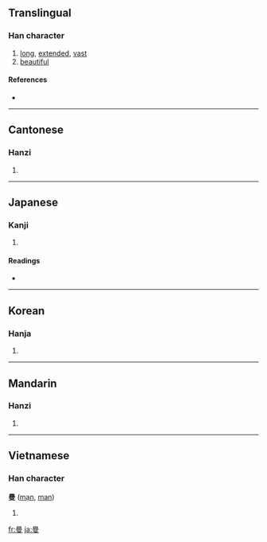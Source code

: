==Translingual==

===Han character===
{{Han char|rn=73|rad=曰|as=07|sn=11|four=6040<sub>7</sub>|canj=日田中水 (AWLE)}}

# [[long]], [[extended]], [[vast]]
# [[beautiful]]

====References====
* {{Han ref|kx=0503.020|dkj=14298|dj=0876.040|hdz=10399.150|uh=66FC|ud=26364|bh=B0D2|bd=45266}}

----

==Cantonese==

===Hanzi===
{{yue-hanzi|jyut=|y=maan6}}

# {{defn|Cantonese}}

----

==Japanese==

===Kanji===
{{ja-kanji|grade=|rs=曰07}}

# {{defn|Japanese}}

====Readings====
* {{ja-readings|on=[[ばん]] (ban), [[まん]] (man)|kun=[[ひく]] (hiku), [[ながい]] (nagai), [[ひろい]] (hiroi)}}

----

==Korean==

===Hanja===
{{ko-hanja|hangeul=만|eumhun=|rv=man|mr=man|y=man}}

# {{defn|Korean}}

----

==Mandarin==

===Hanzi===
{{cmn-hanzi|pin=[[màn]] ([[man4]])|wg=man<sup>4</sup>}}

# {{defn|Mandarin}}

----

==Vietnamese==

===Han character===
'''曼''' ([[mạn]], [[man]])

# {{defn|Vietnamese}}

[[fr:曼]]
[[ja:曼]]